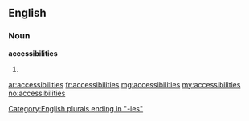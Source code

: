 ==English==

===Noun===
'''accessibilities'''

# {{plural of|accessibility}}

[[Category:English plurals ending in "-ies"]]

[[ar:accessibilities]]
[[fr:accessibilities]]
[[mg:accessibilities]]
[[my:accessibilities]]
[[no:accessibilities]]